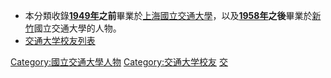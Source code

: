 *本分類收錄'''[[1949年|1949年]]之前'''畢業於[[上海|上海]][[國立交通大學|國立交通大學]]，以及'''[[1958年|1958年]]之後'''畢業於[[新竹市|新竹]]國立交通大學的人物。
*[[交通大学校友列表|交通大学校友列表]]

[[Category:國立交通大學人物|Category:國立交通大學人物]]
[[Category:交通大学校友|Category:交通大学校友]]
[[Category:國立陽明交通大學校友|交]]